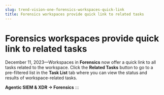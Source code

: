 ```yaml
---
slug: trend-vision-one-forensics-workspaces-quick-link
title: Forensics workspaces provide quick link to related tasks
---
```

# Forensics workspaces provide quick link to related tasks

December 11, 2023—Workspaces in **Forensics** now offer a quick link to all tasks related to the workspace. Click the **Related Tasks** button to go to a pre-filtered list in the **Task List** tab where you can view the status and results of workspace-related tasks.

**Agentic SIEM & XDR → Forensics**
:::
